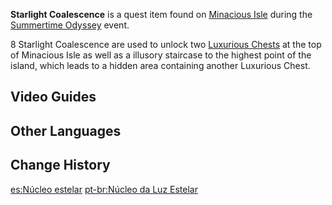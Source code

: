 {{Stub|Locations}}
{{Item Infobox
|id           = 101908
|image        = Item Starlight Coalescence.png
|type         = Quest Items
|group        = Event Items
|description  = A translucent crystal that seems to hold coalescent starlight within it. This item seems to be key to solving a certain mechanism puzzle somewhere.
|source1      = Found on [[Minacious Isle/2.8|Minacious Isle]]
|event        = Summertime Odyssey
}}
'''Starlight Coalescence''' is a quest item found on [[Minacious Isle/2.8|Minacious Isle]] during the [[Summertime Odyssey]] event.

8 Starlight Coalescence are used to unlock two [[Luxurious Chest]]s at the top of Minacious Isle as well as a illusory staircase to the highest point of the island, which leads to a hidden area containing another Luxurious Chest.
<!--
==Locations==
<gallery>

</gallery>

-->
==Video Guides==
{{EVT
|video1   = https://youtu.be/TCmrjQ1nt4k
|caption1 = Starlight Coalescence Guide

|video2   = https://youtu.be/LqDZsSPtApQ
|caption2 = Starlight Coalescence Locations & Constellation Puzzle
}}

==Other Languages==
{{Other Languages
|default_hidden = 1
|en      = Starlight Coalescence
|zhs     = 星光凝核
|zhs_rm  = Xīngguāng Nínghé
|zht     = 星光凝核
|zht_rm  = Xīngguāng Nínghé
|ja      = 星光凝核
|ja_rm   = Seikou Gyoukaku{{Assumed}}
|ko      = 응축된 별빛
|ko_rm   = Eungchukdoen Byeolbit
|es      = Núcleo estelar
|fr      = Nucléus stellaire
|ru      = Слияние звёздного света
|th      = แกนรวมแสงดาว
|th_rm   = 
|vi      = Ánh Sao Ngưng Tụ
|de      = Sternenlicht-Kondenskern
|id      = Leburan Cahaya Bintang
|pt      = Núcleo da Luz Estelar
|tr      = Yıldız Işığı Birleşimi
|it      = Coalescenza siderale
}}

==Change History==
{{Change History|2.8}}

[[es:Núcleo estelar]]
[[pt-br:Núcleo da Luz Estelar]]
